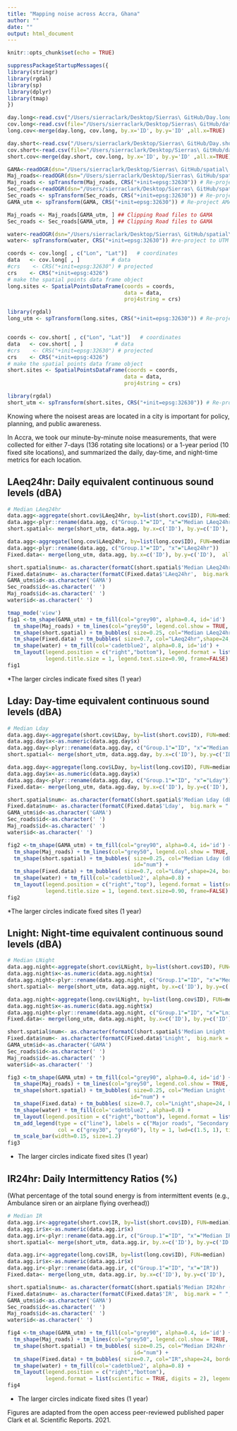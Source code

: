 ```yaml
---
title: "Mapping noise across Accra, Ghana"
author: ""
date: ""
output: html_document
---
```


```r
knitr::opts_chunk$set(echo = TRUE)
```

```r
suppressPackageStartupMessages({
library(stringr)
library(rgdal)
library(sp)  
library(dplyr)
library(tmap)
})
```

```r
day.long<-read.csv("/Users/sierraclark/Desktop/Sierras\ GitHub/Day.long.csv", header=TRUE)
cov.long<-read.csv(file="/Users/sierraclark/Desktop/Sierras\ GitHub/data_log_form_long.csv", header=TRUE)
long.cov<-merge(day.long, cov.long, by.x='ID', by.y='ID' ,all.x=TRUE)
```

```r
day.short<-read.csv("/Users/sierraclark/Desktop/Sierras\ GitHub/Day.short.csv", header=TRUE)
cov.short<-read.csv(file="/Users/sierraclark/Desktop/Sierras\ GitHub/data_log_form_short.csv", header=TRUE)
short.cov<-merge(day.short, cov.long, by.x='ID', by.y='ID' ,all.x=TRUE)
```

```r
GAMA<-readOGR(dsn="/Users/sierraclark/Desktop/Sierras\ GitHub/spatial\ data/GAMA_boundV2.shp", layer="GAMA_boundV2")
Maj_roads<-readOGR(dsn="/Users/sierraclark/Desktop/Sierras\ GitHub/spatial\ data/Major_roads_OSM2019.shp", layer="Major_roads_OSM2019")
Maj_roads <- spTransform(Maj_roads, CRS("+init=epsg:32630")) # Re-project  to UTM 
Sec_roads<-readOGR(dsn="/Users/sierraclark/Desktop/Sierras\ GitHub/spatial\ data/Sec_ter_roads_OSM2019.shp", layer="Sec_ter_roads_OSM2019")
Sec_roads <- spTransform(Sec_roads, CRS("+init=epsg:32630")) # Re-project  to UTM 
GAMA_utm <- spTransform(GAMA, CRS("+init=epsg:32630")) # Re-project AMA to UTM 

Maj_roads <- Maj_roads[GAMA_utm, ] ## Clipping Road files to GAMA 
Sec_roads <- Sec_roads[GAMA_utm, ] ## Clipping Road files to GAMA 

water<-readOGR(dsn="/Users/sierraclark/Desktop/Sierras\ GitHub/spatial\ data/Lake_accra.shp", layer="Lake_accra")
water<- spTransform(water, CRS("+init=epsg:32630")) #re-project to UTM 
```

```r
coords <- cov.long[ , c("Lon", "Lat")]   # coordinates
data   <- cov.long[ , ]          # data
#crs    <- CRS("+init=epsg:32630") # projected 
crs    <- CRS("+init=epsg:4326")
# make the spatial points data frame object
long.sites <- SpatialPointsDataFrame(coords = coords,
                                     data = data, 
                                     proj4string = crs)

library(rgdal)
long_utm <- spTransform(long.sites, CRS("+init=epsg:32630")) # Re-project  to UTM 


coords <- cov.short[ , c("Lon", "Lat")]   # coordinates
data   <- cov.short[ , ]          # data
#crs    <- CRS("+init=epsg:32630") # projected 
crs    <- CRS("+init=epsg:4326")
# make the spatial points data frame object
short.sites <- SpatialPointsDataFrame(coords = coords,
                                     data = data, 
                                     proj4string = crs)

library(rgdal)
short_utm <- spTransform(short.sites, CRS("+init=epsg:32630")) # Re-project to UTM 
```

Knowing where the noisest areas are located in a city is important for policy, planning, and public awareness. 

In Accra, we took our minute-by-minute noise measurements, that were collected for either 7-days (136 rotating site locations) or a 1-year period (10 fixed site locations), and summarized the daily, day-time, and night-time metrics for each location. 

## LAeq24hr: Daily equivalent continuous sound levels (dBA) 
```r
# Median LAeq24hr  
data.agg<-aggregate(short.cov$LAeq24hr, by=list(short.cov$ID), FUN=median)
data.agg<-plyr::rename(data.agg, c("Group.1"="ID", "x"="Median LAeq24hr (dBA)"))
short.spatial<- merge(short_utm, data.agg, by.x=c('ID'), by.y=c('ID'), all.x=TRUE) 

data.agg<-aggregate(long.cov$LAeq24hr, by=list(long.cov$ID), FUN=median)
data.agg<-plyr::rename(data.agg, c("Group.1"="ID", "x"="LAeq24hr"))
Fixed.data<- merge(long_utm, data.agg, by.x=c('ID'), by.y=c('ID'),  all.x=TRUE) 

short.spatial$num<- as.character(formatC(short.spatial$'Median LAeq24hr (dBA)',  big.mark = " ",  format = "f",   digits = 0))
Fixed.data$num<- as.character(formatC(Fixed.data$'LAeq24hr',  big.mark = " ",  format = "f",   digits = 0))
GAMA_utm$id<-as.character('GAMA')
Sec_roads$id<-as.character(' ')
Maj_roads$id<-as.character(' ')
water$id<-as.character(' ')

tmap_mode('view')
fig1 <-tm_shape(GAMA_utm) + tm_fill(col="grey90", alpha=0.4, id='id')  + tm_shape(Sec_roads) + tm_lines(col="grey77", legend.col.show = TRUE, id='id') +
  tm_shape(Maj_roads) + tm_lines(col="grey50", legend.col.show = TRUE, lwd=1, id='id') +
  tm_shape(short.spatial) + tm_bubbles( size=0.25, col="Median LAeq24hr (dBA)",  style="equal", palette="YlOrBr", id="num") +  
  tm_shape(Fixed.data) + tm_bubbles( size=0.7, col="LAeq24hr",shape=24, border.col="black", style="fixed", palette="YlOrBr",legend.col.show=FALSE, breaks=c(52, 57, 61, 66, 70 ,75), id="num") + 
  tm_shape(water) + tm_fill(col='cadetblue2', alpha=0.8, id='id') + 
  tm_layout(legend.position = c("right","bottom"), legend.format = list(scientific = TRUE, digits = 2), 
            legend.title.size = 1, legend.text.size=0.90, frame=FALSE)
fig1
```
*The larger circles indicate fixed sites (1 year)


## Lday: Day-time equivalent continuous sound levels (dBA) 
```r
# Median Lday 
data.agg.day<-aggregate(short.cov$LDay, by=list(short.cov$ID), FUN=median)
data.agg.day$x<-as.numeric(data.agg.day$x)
data.agg.day<-plyr::rename(data.agg.day, c("Group.1"="ID", "x"="Median Lday (dBA)"))
short.spatial<- merge(short_utm, data.agg.day, by.x=c('ID'), by.y=c('ID'),  all.x=TRUE) 

data.agg.day<-aggregate(long.cov$LDay, by=list(long.cov$ID), FUN=median)
data.agg.day$x<-as.numeric(data.agg.day$x)
data.agg.day<-plyr::rename(data.agg.day, c("Group.1"="ID", "x"="Lday"))
Fixed.data<- merge(long_utm, data.agg.day, by.x=c('ID'), by.y=c('ID'),  all.x=TRUE) 

short.spatial$num<- as.character(formatC(short.spatial$'Median Lday (dBA)',  big.mark = " ",  format = "f",   digits = 0))
Fixed.data$num<- as.character(formatC(Fixed.data$'Lday',  big.mark = " ",  format = "f",   digits = 0))
GAMA_utm$id<-as.character('GAMA')
Sec_roads$id<-as.character(' ')
Maj_roads$id<-as.character(' ')
water$id<-as.character(' ')

fig2 <-tm_shape(GAMA_utm) + tm_fill(col="grey90", alpha=0.4, id='id') + tm_shape(Sec_roads) + tm_lines(col="grey77", legend.col.show = TRUE, id='id') +
  tm_shape(Maj_roads) + tm_lines(col="grey50", legend.col.show = TRUE, lwd=1, id='id') + 
  tm_shape(short.spatial) + tm_bubbles( size=0.25, col="Median Lday (dBA)", style="equal", palette="Reds", 
                                        id="num") +  
  tm_shape(Fixed.data) + tm_bubbles( size=0.7, col="Lday",shape=24, border.col="grey30", style="fixed", palette="Reds",legend.col.show=FALSE , breaks=c(53, 58, 62, 67, 71, 76), id="num") + 
  tm_shape(water) + tm_fill(col='cadetblue2', alpha=0.8) + 
  tm_layout(legend.position = c("right","top"), legend.format = list(scientific = TRUE, digits = 2), 
            legend.title.size = 1, legend.text.size=0.90, frame=FALSE) 
fig2
```
*The larger circles indicate fixed sites (1 year)

## Lnight: Night-time equivalent continuous sound levels (dBA) 
```r
# Median LNight
data.agg.night<-aggregate(short.cov$LNight, by=list(short.cov$ID), FUN=median)
data.agg.night$x<-as.numeric(data.agg.night$x)
data.agg.night<-plyr::rename(data.agg.night, c("Group.1"="ID", "x"="Median Lnight (dBA)"))
short.spatial<- merge(short_utm, data.agg.night, by.x=c('ID'), by.y=c('ID'),  all.x=TRUE) 

data.agg.night<-aggregate(long.cov$LNight, by=list(long.cov$ID), FUN=median)
data.agg.night$x<-as.numeric(data.agg.night$x)
data.agg.night<-plyr::rename(data.agg.night, c("Group.1"="ID", "x"="Lnight"))
Fixed.data<- merge(long_utm, data.agg.night, by.x=c('ID'), by.y=c('ID'),  all.x=TRUE) 

short.spatial$num<- as.character(formatC(short.spatial$'Median Lnight (dBA)',  big.mark = " ",  format = "f",   digits = 0))
Fixed.data$num<- as.character(formatC(Fixed.data$'Lnight',  big.mark = " ",  format = "f",   digits = 0))
GAMA_utm$id<-as.character('GAMA')
Sec_roads$id<-as.character(' ')
Maj_roads$id<-as.character(' ')
water$id<-as.character(' ')

fig3 <-tm_shape(GAMA_utm) + tm_fill(col="grey90", alpha=0.4, id='id') +  tm_shape(Sec_roads) + tm_lines(col="grey77", legend.col.show = TRUE, id='id') +
  tm_shape(Maj_roads) + tm_lines(col="grey50", legend.col.show = TRUE, lwd=1, id='id') + 
  tm_shape(short.spatial) + tm_bubbles( size=0.25, col="Median Lnight (dBA)",  style="equal", palette="BuPu",
                                       id="num") +  
  tm_shape(Fixed.data) + tm_bubbles( size=0.7, col="Lnight",shape=24, border.col="grey30",  style="fixed", palette="BuPu",legend.col.show=FALSE, breaks=c(46,52, 57, 62, 67, 72 ), id="num" ) + 
  tm_shape(water) + tm_fill(col='cadetblue2', alpha=0.8) + 
  tm_layout(legend.position = c("right","bottom"), legend.format = list(scientific = TRUE, digits = 2), legend.title.size = 1, legend.text.size=0.90, frame=FALSE) + 
  tm_add_legend(type = c("line"), labels = c("Major roads", "Secondary roads"), 
                col = c("grey30", "grey60"), lty = 1, lwd=c(1.5, 1), title="") + 
  tm_scale_bar(width=0.15, size=1.2)
fig3
```
* The larger circles indicate fixed sites (1 year)


## IR24hr: Daily Intermittency Ratios (%) 
(What percentage of the total sound energy is from intermittent events (e.g., Ambulance siren or an airplane flying overhead)) 
```r
# Median IR 
data.agg.ir<-aggregate(short.cov$IR, by=list(short.cov$ID), FUN=median)
data.agg.ir$x<-as.numeric(data.agg.ir$x)
data.agg.ir<-plyr::rename(data.agg.ir, c("Group.1"="ID", "x"="Median IR24hr (%)"))
short.spatial<- merge(short_utm, data.agg.ir, by.x=c('ID'), by.y=c('ID'),  all.x=TRUE) 

data.agg.ir<-aggregate(long.cov$IR, by=list(long.cov$ID), FUN=median)
data.agg.ir$x<-as.numeric(data.agg.ir$x)
data.agg.ir<-plyr::rename(data.agg.ir, c("Group.1"="ID", "x"="IR"))
Fixed.data<- merge(long_utm, data.agg.ir, by.x=c('ID'), by.y=c('ID'),  all.x=TRUE) 

short.spatial$num<- as.character(formatC(short.spatial$'Median IR24hr (%)',  big.mark = " ",  format = "f",   digits = 0))
Fixed.data$num<- as.character(formatC(Fixed.data$'IR',  big.mark = " ",  format = "f",   digits = 0))
GAMA_utm$id<-as.character('GAMA')
Sec_roads$id<-as.character(' ')
Maj_roads$id<-as.character(' ')
water$id<-as.character(' ')

fig4 <-tm_shape(GAMA_utm) + tm_fill(col="grey90", alpha=0.4, id='id') +  tm_shape(Sec_roads) + tm_lines(col="grey77", legend.col.show = TRUE, id='id') +
  tm_shape(Maj_roads) + tm_lines(col="grey50", legend.col.show = TRUE, lwd=1, id='id') + 
  tm_shape(short.spatial) + tm_bubbles( size=0.25, col="Median IR24hr (%)",  style="equal", palette="GnBu", 
                                        id="num") +  
  tm_shape(Fixed.data) + tm_bubbles( size=0.7, col="IR",shape=24, border.col="grey30", style="fixed", palette="GnBu",legend.col.show=FALSE ,breaks=c(15, 30, 44, 58, 72, 86), id="num") + 
  tm_shape(water) + tm_fill(col='cadetblue2', alpha=0.8) + 
  tm_layout(legend.position = c("right","bottom"), 
            legend.format = list(scientific = TRUE, digits = 2), legend.title.size = 1, legend.text.size=0.90, frame=FALSE) 
fig4
```
* The larger circles indicate fixed sites (1 year)

Figures are adapted from the open access peer-reviewed published paper Clark et al. Scientific Reports. 2021.




